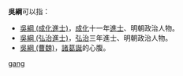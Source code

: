 '''吳綱'''可以指：
* [[吳綱_(成化進士)|吳綱 (成化進士)]]，[[成化|成化]]十一年[[進士|進士]]、明朝政治人物。
* [[吳綱_(弘治進士)|吳綱 (弘治進士)]]，[[弘治|弘治]]三年進士、明朝政治人物。
* [[吳綱_(曹魏)|吳綱 (曹魏)]]，[[諸葛誕|諸葛誕]]的心腹。
{{disambig}}

[[Category:二字吴姓人名消歧义|gang]]